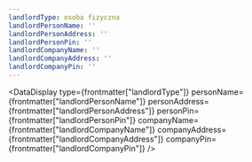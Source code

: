 ```yaml
---
landlordType: osoba fizyczna
landlordPersonName: ''
landlordPersonAddress: ''
landlordPersonPin: ''
landlordCompanyName: ''
landlordCompanyAddress: ''
landlordCompanyPin: ''
---
```



<DataDisplay
  type={frontmatter["landlordType"]}
  personName={frontmatter["landlordPersonName"]}
  personAddress={frontmatter["landlordPersonAddress"]}
  personPin={frontmatter["landlordPersonPin"]}
  companyName={frontmatter["landlordCompanyName"]}
  companyAddress={frontmatter["landlordCompanyAddress"]}
  companyPin={frontmatter["landlordCompanyPin"]}
/>
